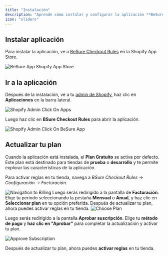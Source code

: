```yaml
---
title: "Instalación"
description: "Aprende cómo instalar y configurar la aplicación **BeSure Checkout Rules** en tu tienda Shopify para comenzar a personalizar y mejorar tu experiencia de checkout."
icon: "sliders"
---
```


## Instalar aplicación

Para instalar la aplicación, ve a [BeSure Checkout Rules](https://apps.shopify.com/checkout-rules) en la Shopify App Store.

<img
  src="/images/installation/besure-app-shopify-app-store.webp"
  alt="BeSure App Shopify App Store"
/>

## Ir a la aplicación

Después de la instalación, ve a tu [admin de Shopify](https://admin.shopify.com), haz clic en **Aplicaciones** en la barra lateral.

<img
  src="/images/installation/shopify-admin-click-on-apps.webp"
  alt="Shopify Admin Click On Apps"
/>

Luego haz clic en **BSure Checkout Rules** para abrir la aplicación.

<img
  src="/images/installation/shopify-admin-click-on-besure-app.webp"
  alt="Shopify Admin Click On BeSure App"
/>

## Actualizar tu plan

Cuando la aplicación está instalada, el **Plan Gratuito** se activa por defecto. Este plan está destinado para tiendas de **prueba** o **desarrollo** y te permite explorar las características de la aplicación.

Para activar reglas en tu tienda, navega a _BSure Checkout Rules → Configuración → Facturación_.

<img
  src="/images/installation/navigation-to-billing.webp"
  alt="Navigation to Billing"
/>
Luego serás redirigido a la pantalla de **Facturación**. Elige tu período seleccionando
la pestaña **Mensual** o **Anual**, y haz clic en **Seleccionar plan** en tu opción preferida.
Después de actualizar tu plan, ahora puedes activar reglas en tu tienda.
<img src="/images/installation/choose-plan.webp" alt="Choose Plan" />

Luego serás redirigido a la pantalla **Aprobar suscripción**. Elige tu **método de pago** y **haz clic en "Aprobar"** para completar la actualización y activar tu plan.

<img
  src="/images/installation/approve-subscription.webp"
  alt="Approve Subscription"
/>

Después de actualizar tu plan, ahora puedes **activar reglas** en tu tienda.
